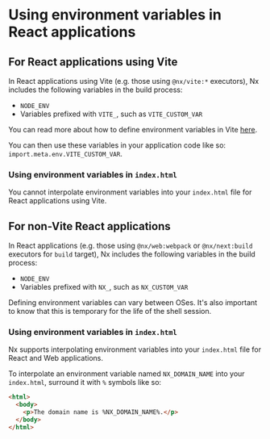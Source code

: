 # Using environment variables in React applications

## For React applications using Vite

In React applications using Vite (e.g. those using `@nx/vite:*` executors), Nx includes the following variables in the build process:

- `NODE_ENV`
- Variables prefixed with `VITE_`, such as `VITE_CUSTOM_VAR`

You can read more about how to define environment variables in Vite [here](https://vitejs.dev/guide/env-and-mode.html).

You can then use these variables in your application code like so: `import.meta.env.VITE_CUSTOM_VAR`.

### Using environment variables in `index.html`

You cannot interpolate environment variables into your `index.html` file for React applications using Vite.

## For non-Vite React applications

In React applications (e.g. those using `@nx/web:webpack` or `@nx/next:build` executors for `build` target), Nx
includes the following variables in the build process:

- `NODE_ENV`
- Variables prefixed with `NX_`, such as `NX_CUSTOM_VAR`

Defining environment variables can vary between OSes. It's also important to know that this is temporary for the life of
the shell session.

### Using environment variables in `index.html`

Nx supports interpolating environment variables into your `index.html` file for React and Web applications.

To interpolate an environment variable named `NX_DOMAIN_NAME` into your `index.html`, surround it with `%` symbols like so:

```html {% fileName="index.html" %}
<html>
  <body>
    <p>The domain name is %NX_DOMAIN_NAME%.</p>
  </body>
</html>
```
